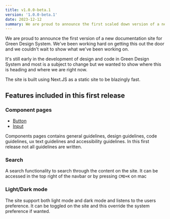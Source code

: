 ```yaml
---
title: v1.0.0-beta.1
version: '1.0.0-beta.1'
date: 2023-12-12
summary: We are proud to announce the first scaled down version of a new documentation site for Green Design System
---
```


We are proud to announce the first version of a new documentation site for Green Design System. We've been working hard on getting this out the door and we couldn't wait to show what we've been working on.

It's still early in the development of design and code in Green Design System and most is a subject to change but we wanted to show where this is heading and where we are right now.

The site is built using Next.JS as a static site to be blazingly fast.

## Features included in this first release

### Component pages

- [Button](/component/button)
- [Input](/component/input)

Components pages contains general guidelines, design guidelines, code guidelines, ux text guidelines and accessibility guidelines. In this first release not all guidelines are written.

### Search

A search functionality to search through the content on the site. It can be accessed in the top right of the navbar or by pressing <code>CMD+K</code> on mac

### Light/Dark mode

The site support both light mode and dark mode and listens to the users preference. It can be toggled on the site and this override the system preference if wanted.
